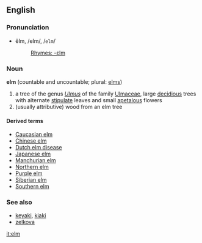 ==English==
===Pronunciation===
*ĕlm, /elm/, /<tt>elm</tt>/
*:[[Rhymes:English:-ɛlm|Rhymes: -ɛlm]]

===Noun===
'''elm'''  (countable and uncountable; plural: [[elms]])

#a tree of the genus ''[[Ulmus]]'' of the family [[Ulmaceae]], large [[decidious]] trees with alternate [[stipulate]] leaves and small [[apetalous]] flowers
#(usually attributive) wood from an elm tree

====Derived terms====
*[[Caucasian elm]]
*[[Chinese elm]]
*[[Dutch elm disease]]
*[[Japanese elm]]
*[[Manchurian elm]]
*[[Northern elm]]
*[[Purple elm]]
*[[Siberian elm]]
*[[Southern elm]]

===See also===
*[[keyaki]], [[kiaki]]
*[[zelkova]]

[[it:elm]]